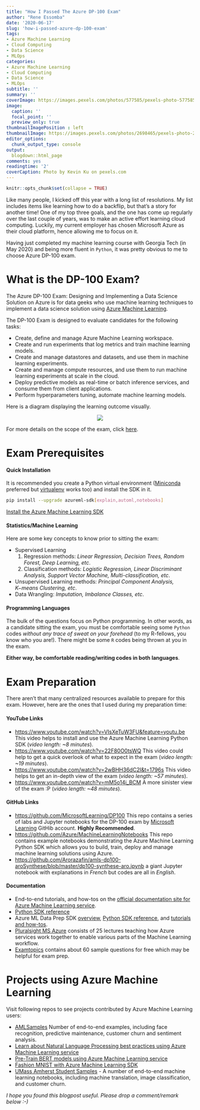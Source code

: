 ```yaml
---
title: "How I Passed The Azure DP-100 Exam"
author: "Rene Essomba"
date: '2020-06-17'
slug: 'how-i-passed-azure-dp-100-exam'
tags:
- Azure Machine Learning
- Cloud Computing
- Data Science
- MLOps
categories:
- Azure Machine Learning
- Cloud Computing
- Data Science
- MLOps
subtitle: ''
summary: ''
coverImage: https://images.pexels.com/photos/577585/pexels-photo-577585.jpeg?cs=srgb&dl=coding-computer-data-depth-of-field-577585.jpg&fm=jpg
image:
  caption: ''
  focal_point: ''
  preview_only: true
thumbnailImagePosition : left
thumbnailImage: https://images.pexels.com/photos/2698465/pexels-photo-2698465.jpeg?cs=srgb&dl=man-looking-at-ipad-pro-2698465.jpg&fm=jpg
editor_options: 
  chunk_output_type: console
output:
  blogdown::html_page
comments: yes
readingtime: '2'
coverCaption: Photo by Kevin Ku on pexels.com
---
```


```r
knitr::opts_chunk$set(collapse = TRUE)
```

Like many people, I kicked off this year with a long list of resolutions. My list includes items like learning how to do a backflip, but that's a story for another time! One of my top three goals, and the one has come up regularly over the last couple of years, was to make an active effort learning cloud computing. Luckily, my current employer has chosen Microsoft Azure as their cloud platform, hence allowing me to focus on it.

Having just completed my machine learning course with Georgia Tech (in May 2020) and being more fluent in `Python`, it was pretty obvious to me to choose Azure DP-100 exam.


# What is the DP-100 Exam?

The Azure DP-100 Exam: Designing and Implementing a Data Science Solution on Azure is for data geeks who use machine learning techniques to implement a data science solution using [Azure Machine Learning](https://azure.microsoft.com/en-us/services/machine-learning/).

The DP-100 Exam is designed to evaluate candidates for the following tasks:

* Create, define and manage Azure Machine Learning workspace.
* Create and run experiments that log metrics and train machine learning models.
* Create and manage datastores and datasets, and use them in machine learning experiments.
* Create and manage compute resources, and use them to run machine learning experiments at scale in the cloud.
* Deploy predictive models as real-time or batch inference services, and consume them from client applications.
* Perform hyperparameters tuning, automate machine learning models.

Here is a diagram displaying the learning outcome visually.

<p align="center">
  <img src="https://raw.githubusercontent.com/MicrosoftDocs/azure-docs/master/articles/machine-learning/media/concept-azure-machine-learning-architecture/workflow.png" />
</p>

For more details on the scope of the exam, click [here](https://query.prod.cms.rt.microsoft.com/cms/api/am/binary/RE3VUjA).

# Exam Prerequisites

#### Quick Installation

It is recommended you create a Python virtual environment ([Miniconda](https://conda.io/miniconda.html) preferred but [virtualenv](https://virtualenv.pypa.io/en/latest/) works too) and install the SDK in it.

```sh
pip install --upgrade azureml-sdk[explain,automl,notebooks]
```

[Install the Azure Machine Learning SDK](https://docs.microsoft.com/en-us/azure/machine-learning/service/quickstart-create-workspace-with-python)

#### Statistics/Machine Learning

Here are some key concepts to know prior to sitting the exam:

* Supervised Learning
  1. Regression methods: _Linear Regression, Decision Trees, Random Forest, Deep Learning, etc_.
  2. Classification methods: _Logistic Regression, Linear Discriminant Analysis, Support Vector Machine, Multi-classification, etc_.
* Unsupervised Learning methods: _Principal Component Analysis, $K-$means Clustering, etc_.
* Data Wrangling: _Imputation, Imbalance Classes, etc_.

#### Programming Languages

The bulk of the questions focus on Python programming. In other words, as a candidate sitting the exam, you must be comfortable seeing some `Python` codes _without any trace of sweat on your forehead_ (to my R-fellows, you know who you are!). There might be some `R` codes being thrown at you in the exam. 

**Either way, be comfortable reading/writing codes in both languages**.

# Exam Preparation

There aren't that many centralized resources available to prepare for this exam. However, here are the ones that I used during my preparation time:

#### YouTube Links

* [https://www.youtube.com/watch?v=VIsXeTuW3FU&feature=youtu.be](https://www.youtube.com/watch?v=VIsXeTuW3FU&feature=youtu.be) This video helps to install and use the Azure Machine Learning Python SDK (_video length: ~8 minutes_).
* [https://www.youtube.com/watch?v=22F80O0tsWQ](https://www.youtube.com/watch?v=22F80O0tsWQ) This video could help to get a quick overlook of what to expect in the exam (_video length: ~19 minutes_).
* [https://www.youtube.com/watch?v=2wBHH36dC2I&t=1796s](https://www.youtube.com/watch?v=2wBHH36dC2I&t=1796s) This video helps to get an in-depth view of the exam (_video length: ~57 minutes_).
* [https://www.youtube.com/watch?v=mM5o14i_BCM](https://www.youtube.com/watch?v=mM5o14i_BCM) A more sinister view of the exam :P  (_video length: ~48 minutes_).

#### GitHub Links

* [https://github.com/MicrosoftLearning/DP100](https://github.com/MicrosoftLearning/DP100) This repo contains a series of labs and Jupyter notebooks for the DP-100 exam by [Microsoft Learning](https://github.com/MicrosoftLearning) GitHib account. **Highly Recommended**.
* [https://github.com/Azure/MachineLearningNotebooks](https://github.com/Azure/MachineLearningNotebooks) This repo contains example notebooks demonstrating the Azure Machine Learning Python SDK which allows you to build, train, deploy and manage machine learning solutions using Azure.
* [https://github.com/Arorazafin/amls-dp100-aroSynthese/blob/master/dp100-synthese-aro.ipynb](https://github.com/Arorazafin/amls-dp100-aroSynthese/blob/master/dp100-synthese-aro.ipynb) a giant Jupyter notebook with explanations in _French_ but codes are all in _English_.

#### Documentation

* End-to-end tutorials, and how-tos on the [official documentation site for Azure Machine Learning service](https://docs.microsoft.com/en-us/azure/machine-learning/service/).
* [Python SDK reference](https://docs.microsoft.com/en-us/python/api/overview/azure/ml/intro?view=azure-ml-py)
* Azure ML Data Prep SDK [overview](https://aka.ms/data-prep-sdk), [Python SDK reference](https://aka.ms/aml-data-prep-apiref), and [tutorials and how-tos](https://aka.ms/aml-data-prep-notebooks).
* [Pluralsight MS Azure](https://www.pluralsight.com/paths/microsoft-azure-data-scientist-dp-100) consists of 25 lectures teaching how Azure services work together to enable various parts of the Machine Learning workflow.
* [Examtopics](https://www.examtopics.com/exams/microsoft/dp-100/view/1/) contains about 60 sample questions for free which may be helpful for exam prep.

# Projects using Azure Machine Learning

Visit following repos to see projects contributed by Azure Machine Learning users:

* [AMLSamples](https://github.com/microsoft/MLOps) Number of end-to-end examples, including face recognition, predictive maintenance, customer churn and sentiment analysis.
* [Learn about Natural Language Processing best practices using Azure Machine Learning service](https://github.com/microsoft/nlp)
* [Pre-Train BERT models using Azure Machine Learning service](https://github.com/Microsoft/AzureML-BERT)
* [Fashion MNIST with Azure Machine Learning SDK](https://github.com/amynic/azureml-sdk-fashion)
* [UMass Amherst Student Samples](https://github.com/katiehouse3/microsoft-azure-ml-notebooks) - A number of end-to-end machine learning notebooks, including machine translation, image classification, and customer churn.

_I hope you found this blogpost useful. Please drop a comment/remark below :-)_
